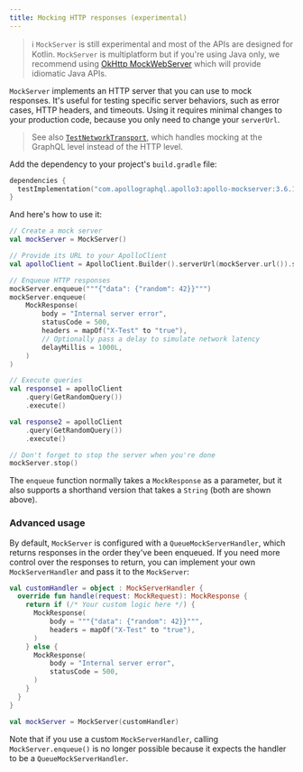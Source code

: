 ```yaml
---
title: Mocking HTTP responses (experimental)
---
```


> ℹ️ `MockServer` is still experimental and most of the APIs are designed for Kotlin. `MockServer` is multiplatform but if you're using Java only, we recommend using [OkHttp MockWebServer](https://github.com/square/okhttp/tree/master/mockwebserver) which will provide idiomatic Java APIs.

`MockServer` implements an HTTP server that you can use to mock responses. It's useful for testing specific server behaviors, such as error cases, HTTP headers, and timeouts. Using it requires minimal changes to your production code, because you only need to change your `serverUrl`.

> See also [`TestNetworkTransport`](./mocking-graphql-responses), which handles mocking at the GraphQL level instead of the HTTP level.

Add the dependency to your project's `build.gradle` file:

```kotlin title="build.gradle[.kts]"
dependencies {
  testImplementation("com.apollographql.apollo3:apollo-mockserver:3.6.1")
}
```

And here's how to use it:

```kotlin
// Create a mock server
val mockServer = MockServer()

// Provide its URL to your ApolloClient
val apolloClient = ApolloClient.Builder().serverUrl(mockServer.url()).store(store).build()

// Enqueue HTTP responses
mockServer.enqueue("""{"data": {"random": 42}}""")
mockServer.enqueue(
    MockResponse(
        body = "Internal server error",
        statusCode = 500,
        headers = mapOf("X-Test" to "true"),
        // Optionally pass a delay to simulate network latency
        delayMillis = 1000L,
    )
)

// Execute queries
val response1 = apolloClient
    .query(GetRandomQuery())
    .execute()

val response2 = apolloClient
    .query(GetRandomQuery())
    .execute()

// Don't forget to stop the server when you're done
mockServer.stop()
```

The `enqueue` function normally takes a `MockResponse` as a parameter, but it also supports a shorthand version that takes a `String` (both are shown above).

### Advanced usage

By default, `MockServer` is configured with a `QueueMockServerHandler`, which returns responses in the order they've been enqueued. If you need more control over the responses to return, you can implement your own `MockServerHandler` and pass it to the `MockServer`:

```kotlin
val customHandler = object : MockServerHandler {
  override fun handle(request: MockRequest): MockResponse {
    return if (/* Your custom logic here */) {
      MockResponse(
          body = """{"data": {"random": 42}}""",
          headers = mapOf("X-Test" to "true"),
      )
    } else {
      MockResponse(
          body = "Internal server error",
          statusCode = 500,
      )
    }
  }
}

val mockServer = MockServer(customHandler)
```

Note that if you use a custom `MockServerHandler`, calling `MockServer.enqueue()` is no longer possible because it expects the handler to be
a `QueueMockServerHandler`.
